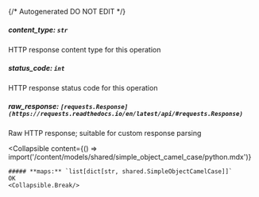 {/* Autogenerated DO NOT EDIT  */}

##### **content_type:** `str`
HTTP response content type for this operation

##### **status_code:** `int`
HTTP response status code for this operation

##### **raw_response:** `[requests.Response](https://requests.readthedocs.io/en/latest/api/#requests.Response)`
Raw HTTP response; suitable for custom response parsing

<Collapsible
    content={() => import('/content/models/shared/simple_object_camel_case/python.mdx')}
>
    ##### **maps:** `list[dict[str, shared.SimpleObjectCamelCase]]`
    OK
    <Collapsible.Break/>
</Collapsible>

